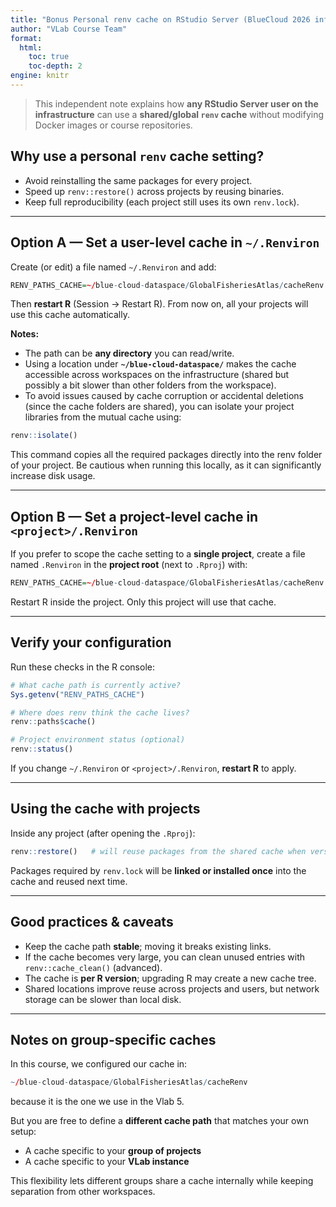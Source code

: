 ```yaml
---
title: "Bonus Personal renv cache on RStudio Server (BlueCloud 2026 infrastructure)"
author: "VLab Course Team"
format:
  html:
    toc: true
    toc-depth: 2
engine: knitr
---
```


> This independent note explains how **any RStudio Server user on the infrastructure** can use a **shared/global `renv` cache** without modifying Docker images or course repositories.

## Why use a personal `renv` cache setting?
- Avoid reinstalling the same packages for every project.  
- Speed up `renv::restore()` across projects by reusing binaries.  
- Keep full reproducibility (each project still uses its own `renv.lock`).

---

## Option A — Set a user-level cache in `~/.Renviron`
Create (or edit) a file named `~/.Renviron` and add:

```r
RENV_PATHS_CACHE=~/blue-cloud-dataspace/GlobalFisheriesAtlas/cacheRenv
```

Then **restart R** (Session → Restart R). From now on, all your projects will use this cache automatically.

**Notes:**

- The path can be **any directory** you can read/write.  
- Using a location under **`~/blue-cloud-dataspace/`** makes the cache accessible across workspaces on the infrastructure (shared but possibly a bit slower than other folders from the workspace).
- To avoid issues caused by cache corruption or accidental deletions (since the cache folders are shared), you can isolate your project libraries from the mutual cache using:

```r
renv::isolate()
```

This command copies all the required packages directly into the renv folder of your project.
Be cautious when running this locally, as it can significantly increase disk usage.

---

## Option B — Set a project-level cache in `<project>/.Renviron`
If you prefer to scope the cache setting to a **single project**, create a file named `.Renviron` in the **project root** (next to `.Rproj`) with:

```r
RENV_PATHS_CACHE=~/blue-cloud-dataspace/GlobalFisheriesAtlas/cacheRenv
```

Restart R inside the project. Only this project will use that cache.

---

## Verify your configuration
Run these checks in the R console:

```r
# What cache path is currently active?
Sys.getenv("RENV_PATHS_CACHE")

# Where does renv think the cache lives?
renv::paths$cache()

# Project environment status (optional)
renv::status()
```

If you change `~/.Renviron` or `<project>/.Renviron`, **restart R** to apply.

---

## Using the cache with projects
Inside any project (after opening the `.Rproj`):

```r
renv::restore()   # will reuse packages from the shared cache when versions match
```

Packages required by `renv.lock` will be **linked or installed once** into the cache and reused next time.

---

## Good practices & caveats
- Keep the cache path **stable**; moving it breaks existing links.  
- If the cache becomes very large, you can clean unused entries with `renv::cache_clean()` (advanced).  
- The cache is **per R version**; upgrading R may create a new cache tree.  
- Shared locations improve reuse across projects and users, but network storage can be slower than local disk.

---

## Notes on group-specific caches
In this course, we configured our cache in:

```r
~/blue-cloud-dataspace/GlobalFisheriesAtlas/cacheRenv
```

because it is the one we use in the Vlab 5.

But you are free to define a **different cache path** that matches your own setup:

- A cache specific to your **group of projects**
- A cache specific to your **VLab instance**

This flexibility lets different groups share a cache internally while keeping separation from other workspaces.
